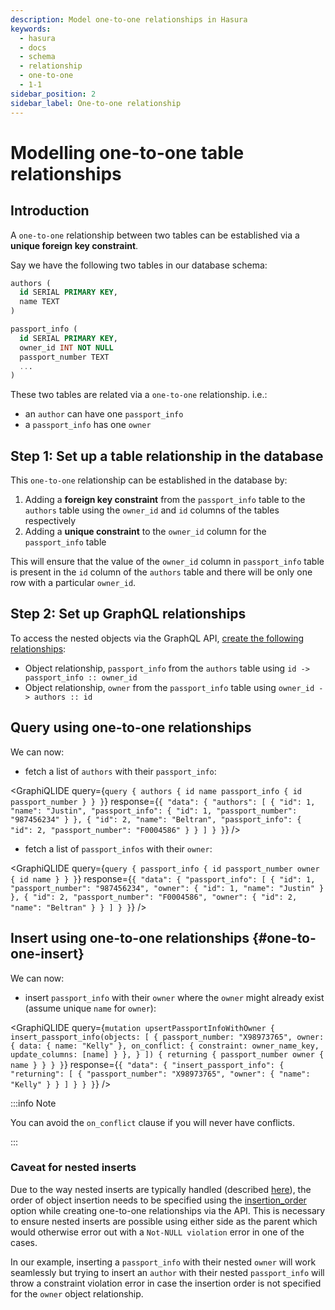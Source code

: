 ```yaml
---
description: Model one-to-one relationships in Hasura
keywords:
  - hasura
  - docs
  - schema
  - relationship
  - one-to-one
  - 1-1
sidebar_position: 2
sidebar_label: One-to-one relationship
---
```



# Modelling one-to-one table relationships

## Introduction

A `one-to-one` relationship between two tables can be established via a
**unique foreign key constraint**.

Say we have the following two tables in our database schema:

```sql
authors (
  id SERIAL PRIMARY KEY,
  name TEXT
)

passport_info (
  id SERIAL PRIMARY KEY,
  owner_id INT NOT NULL
  passport_number TEXT
  ...
)
```

These two tables are related via a `one-to-one` relationship. i.e.:

-   an `author` can have one `passport_info`
-   a `passport_info` has one `owner`

## Step 1: Set up a table relationship in the database

This `one-to-one` relationship can be established in the database by:

1.  Adding a **foreign key constraint** from the `passport_info` table
    to the `authors` table using the `owner_id` and `id` columns of the
    tables respectively
2.  Adding a **unique constraint** to the `owner_id` column for the
    `passport_info` table

This will ensure that the value of the `owner_id` column in
`passport_info` table is present in the `id` column of the `authors`
table and there will be only one row with a particular `owner_id`.

## Step 2: Set up GraphQL relationships

To access the nested objects via the GraphQL API,
[create the following relationships](/graphql/core/databases/postgres/schema/table-relationships/create.mdx):

-   Object relationship, `passport_info` from the `authors` table using
    `id -> passport_info :: owner_id`
-   Object relationship, `owner` from the `passport_info` table using
    `owner_id -> authors :: id`

## Query using one-to-one relationships

We can now:

-   fetch a list of `authors` with their `passport_info`:

<GraphiQLIDE
  query={`query {
      authors {
        id
        name
        passport_info {
          id
          passport_number
        }
      }
  }`}
  response={`{
    "data": {
      "authors": [
        {
          "id": 1,
          "name": "Justin",
          "passport_info": {
            "id": 1,
            "passport_number": "987456234"
          }
        },
        {
          "id": 2,
          "name": "Beltran",
          "passport_info": {
            "id": 2,
            "passport_number": "F0004586"
          }
        }
      ]
    }
  }`}
/>

-   fetch a list of `passport_infos` with their `owner`:

<GraphiQLIDE
  query={`query {
      passport_info {
        id
        passport_number
        owner {
          id
          name
        }
      }
  }`}
  response={`{
    "data": {
      "passport_info": [
        {
          "id": 1,
          "passport_number": "987456234",
          "owner": {
            "id": 1,
            "name": "Justin"
          }
        },
        {
          "id": 2,
          "passport_number": "F0004586",
          "owner": {
            "id": 2,
            "name": "Beltran"
          }
        }
      ]
    }
  }`}
/>

## Insert using one-to-one relationships {#one-to-one-insert}

We can now:

-   insert `passport_info` with their `owner` where the `owner` might
    already exist (assume unique `name` for `owner`):

<GraphiQLIDE
  query={`mutation upsertPassportInfoWithOwner {
      insert_passport_info(objects: [
        {
          passport_number: "X98973765",
          owner: {
            data: {
              name: "Kelly"
            },
            on_conflict: {
              constraint: owner_name_key,
              update_columns: [name]
            }
          },
        }
      ]) {
        returning {
          passport_number
          owner {
            name
          }
        }
      }
  }`}
  response={`{
    "data": {
      "insert_passport_info": {
        "returning": [
          {
            "passport_number": "X98973765",
            "owner": {
              "name": "Kelly"
            }
          }
        ]
      }
    }
  }`}
/>

:::info Note

You can avoid the `on_conflict` clause if you will never have conflicts.

:::

### Caveat for nested inserts

Due to the way nested inserts are typically handled (described
[here](/graphql/core/databases/postgres/mutations/insert.mdx#pg-nested-inserts)), the order of object insertion needs to be
specified using the [insertion_order](/graphql/core/api-reference/syntax-defs.mdx) option
while creating one-to-one relationships via the API. This is necessary
to ensure nested inserts are possible using either side as the parent
which would otherwise error out with a `Not-NULL violation` error in one
of the cases.

In our example, inserting a `passport_info` with their nested `owner`
will work seamlessly but trying to insert an `author` with their nested
`passport_info` will throw a constraint violation error in case the
insertion order is not specified for the `owner` object relationship.
